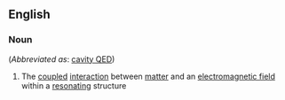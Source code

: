 ==English==

===Noun===
{{en-noun|sg=[[cavity]] [[quantum]] [[electrodynamics]]|-}} (''Abbreviated as'': [[cavity QED]])

#{{physics}} The [[coupled]] [[interaction]] between [[matter]] and an [[electromagnetic field]] within a [[resonating]] structure
